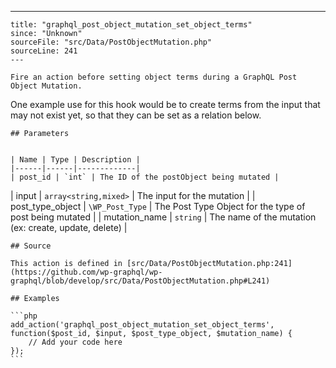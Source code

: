 ---
    title: "graphql_post_object_mutation_set_object_terms"
    since: "Unknown"
    sourceFile: "src/Data/PostObjectMutation.php"
    sourceLine: 241
    ---
    
    Fire an action before setting object terms during a GraphQL Post Object Mutation.
One example use for this hook would be to create terms from the input that may not exist yet, so that they can be set as a relation below.
    
    ## Parameters
    
    
    | Name | Type | Description |
    |------|------|-------------|
    | post_id | `int` | The ID of the postObject being mutated |
| input | `array<string,mixed>` | The input for the mutation |
| post_type_object | `\WP_Post_Type` | The Post Type Object for the type of post being mutated |
| mutation_name | `string` | The name of the mutation (ex: create, update, delete) |
    
    
    ## Source

    This action is defined in [src/Data/PostObjectMutation.php:241](https://github.com/wp-graphql/wp-graphql/blob/develop/src/Data/PostObjectMutation.php#L241)

    ## Examples

    ```php
    add_action('graphql_post_object_mutation_set_object_terms', function($post_id, $input, $post_type_object, $mutation_name) {
        // Add your code here
    });
    ```
    